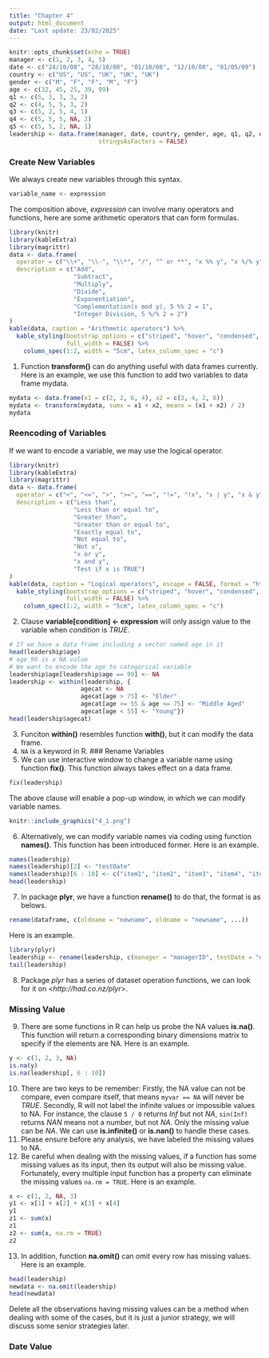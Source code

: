 ```yaml
---
title: "Chapter 4"
output: html_document
date: "Last update: 23/02/2025"
---
```


```r
knitr::opts_chunk$set(echo = TRUE)
manager <- c(1, 2, 3, 4, 5)
date <- c("24/10/08", "28/10/08", "01/10/08", "12/10/08", "01/05/09")
country <- c("US", "US", "UK", "UK", "UK")
gender <- c("M", "F", "F", "M", "F")
age <- c(32, 45, 25, 39, 99)
q1 <- c(5, 3, 3, 3, 2)
q2 <- c(4, 5, 5, 3, 2)
q3 <- c(5, 2, 5, 4, 1)
q4 <- c(5, 5, 5, NA, 2)
q5 <- c(5, 5, 2, NA, 1)
leadership <- data.frame(manager, date, country, gender, age, q1, q2, q3, q4, q5,
                         stringsAsFactors = FALSE)
```

### Create New Variables
We always create new variables through this syntax.
```r
variable_name <- expression
```
The composition above, *expression* can involve many operators and functions, 
here are some arithmetic operators that can form formulas.
```r
library(knitr)
library(kableExtra)
library(magrittr)
data <- data.frame(
  operator = c("\\+", "\\-", "\\*", "/", "^ or **", "x %% y", "x %/% y"),
  description = c("Add",
                  "Subtract",
                  "Multiply",
                  "Divide",
                  "Exponentiation",
                  "Complementation(x mod y), 5 %% 2 = 1",
                  "Integer Division, 5 %/% 2 = 2")
)
kable(data, caption = "Arithmetic operators") %>% 
  kable_styling(bootstrap_options = c("striped", "hover", "condensed", "bordered"), 
                full_width = FALSE) %>% 
    column_spec(1:2, width = "5cm", latex_column_spec = "c")
```
1. Function **transform()** can do anything useful with data frames currently. Here
is an example, we use this function to add two variables to data frame mydata.
```r
mydata <- data.frame(x1 = c(2, 2, 6, 4), x2 = c(3, 4, 2, 8))
mydata <- transform(mydata, sumx = x1 + x2, meanx = (x1 + x2) / 2)
mydata
```
### Reencoding of Variables
If we want to encode a variable, we may use the logical operator.
```r
library(knitr)
library(kableExtra)
library(magrittr)
data <- data.frame(
  operator = c("<", "<=", ">", ">=", "==", "!=", "!x", "x | y", "x & y", "isTRUE(x)"),
  description = c("Less than",
                  "Less than or equal to",
                  "Greater than",
                  "Greater than or equal to",
                  "Exactly equal to",
                  "Not equal to",
                  "Not x",
                  "x or y",
                  "x and y",
                  "Test if x is TRUE")
)
kable(data, caption = "Logical operators", escape = FALSE, format = "html") %>% 
  kable_styling(bootstrap_options = c("striped", "hover", "condensed", "bordered"), 
                full_width = FALSE) %>% 
    column_spec(1:2, width = "5cm", latex_column_spec = "c")
```
2. Clause **variable[condition] <- expression** will only assign value to the 
variable when *condition* is *TRUE*.
```r
# If we have a data frame including a vector named age in it
head(leadership$age)
# age 99 is a NA value
# We want to encode the age to categorical variable
leadership$age[leadership$age == 99] <- NA
leadership <- within(leadership, {
                    agecat <- NA
                    agecat[age > 75] <- "Elder"
                    agecat[age >= 55 & age <= 75] <- "Middle Aged"
                    agecat[age < 55] <- "Young"})
head(leadership$agecat)
```
3. Funciton **within()** resembles function **with()**, but it can modify the data
frame.
4. `NA` is a keyword in R.
### Rename Variables
5. We can use interactive window to change a variable name using function **fix()**.
This function always takes effect on a data frame.
```r
fix(leadership)
```
The above clause will enable a pop-up window, in which we can modify variable names.
```r
knitr::include_graphics("4_1.png")
```
6. Alternatively, we can modify variable names via coding using function **names()**.
This function has been introduced former. Here is an example.
```r
names(leadership)
names(leadership)[2] <- "testDate"
names(leadership)[6 : 10] <- c("item1", "item2", "item3", "item4", "item5")
head(leadership)
```
7. In package **plyr**, we have a function **rename()** to do that, the format 
is as belows.
```r
rename(dataframe, c(oldname = "newname", oldname = "newname", ...))
```
Here is an example.
```r
library(plyr)
leadership <- rename(leadership, c(manager = "managerID", testDate = "date"))
tail(leadership)
```
8. Package *plyr* has a series of dataset operation functions, we can look for it
on <*http://had.co.nz/plyr*>.

### Missing Value
9. There are some functions in R can help us probe the NA values **is.na()**. This 
function will return a corresponding binary dimensions matrix to specify if the 
elements are NA. Here is an example.
```r
y <- c(1, 2, 3, NA)
is.na(y)
is.na(leadership[, 6 : 10])
```
10. There are two keys to be remember: Firstly, the NA value can not be compare, even 
compare itself, that means `myvar == NA` will never be *TRUE*. Secondly, R will 
not label the infinite values or impossible values to NA. For instance, the clause
`5 / 0` returns *Inf* but not *NA*, `sin(Inf)` returns *NAN* means not a number, but 
not *NA*. Only the missing value can be *NA*. We can use **is.infinite()** or 
**is.nan()** to handle these cases.
11. Please ensure before any analysis, we have labeled the missing values to NA.
12. Be careful when dealing with the missing values, if a function has some missing
values as its input, then its output will also be missing value. Fortunately, every
multiple input function has a property can eliminate the missing values `na.rm = TRUE`.
Here is an example.
```r
x <- c(1, 2, NA, 3)
y1 <- x[1] + x[2] + x[3] + x[4]
y1
z1 <- sum(x)
z1
z2 <- sum(x, na.rm = TRUE)
z2
```
13. In addition, function **na.omit()** can omit every row has missing values. 
Here is an example.
```r
head(leadership)
newdata <- na.omit(leadership)
head(newdata)
```
Delete all the observations having missing values can be a method when dealing 
with some of the cases, but it is just a junior strategy, we will discuss some
senior strategies later.

### Date Value
